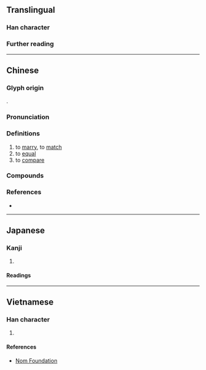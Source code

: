 {{character info}}
==Translingual==

===Han character===
{{Han char|rn=38|rad=女|as=10|sn=13|four=46411|canj=VHWP|ids=⿰女𣬉}}

===Further reading===
{{Han ref|kx=0268.030|dkj=06571|dj=0535.260|hdz=21072.070|uh=5AB2}}

----

==Chinese==
{{zh-forms|alt=嫓-ancient}}

===Glyph origin===
{{Han etym}}
{{Han compound|女|𣬉|c1=s|c2=p|ls=psc|t1=woman}}.

===Pronunciation===
{{zh-pron
|m=pì
|c=bei2,pei3
|md=bê
|mn-t=pi3
|mc=y
|oc=y
|cat=v
}}

===Definitions===
{{head|zh|Han character}}

# to [[marry]], to [[match]]
# to [[equal]]
# to [[compare]]

===Compounds===
{{zh-der|媲美|媲偶|像媲美}}

===References===
* {{R:yue:Hanzi}}

----

==Japanese==

===Kanji===
{{ja-kanji|grade=|rs=女10}}

# {{rfdef|ja|sort=女10}}

====Readings====
{{ja-readings
|on=へい, ひ, び
|kun=つれあい
}}

----

==Vietnamese==

===Han character===
{{vi-readings|rs=女10|reading=tỉ}}

# {{rfdef|vi|sort=女10}}

====References====
* [http://nomfoundation.org/common/nom_details.php?codepoint=5ab2 Nom Foundation]